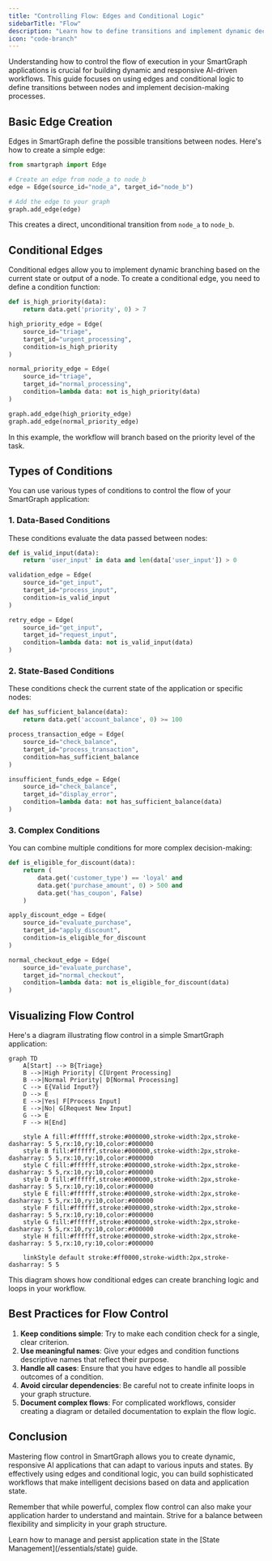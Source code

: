 ```yaml
---
title: "Controlling Flow: Edges and Conditional Logic"
sidebarTitle: "Flow"
description: "Learn how to define transitions and implement dynamic decision-making in SmartGraph workflows"
icon: "code-branch"
---
```


Understanding how to control the flow of execution in your SmartGraph applications is crucial for building dynamic and responsive AI-driven workflows. This guide focuses on using edges and conditional logic to define transitions between nodes and implement decision-making processes.

## Basic Edge Creation

Edges in SmartGraph define the possible transitions between nodes. Here's how to create a simple edge:

```python
from smartgraph import Edge

# Create an edge from node_a to node_b
edge = Edge(source_id="node_a", target_id="node_b")

# Add the edge to your graph
graph.add_edge(edge)
```

This creates a direct, unconditional transition from `node_a` to `node_b`.

## Conditional Edges

Conditional edges allow you to implement dynamic branching based on the current state or output of a node. To create a conditional edge, you need to define a condition function:

```python
def is_high_priority(data):
    return data.get('priority', 0) > 7

high_priority_edge = Edge(
    source_id="triage",
    target_id="urgent_processing",
    condition=is_high_priority
)

normal_priority_edge = Edge(
    source_id="triage",
    target_id="normal_processing",
    condition=lambda data: not is_high_priority(data)
)

graph.add_edge(high_priority_edge)
graph.add_edge(normal_priority_edge)
```

In this example, the workflow will branch based on the priority level of the task.

## Types of Conditions

You can use various types of conditions to control the flow of your SmartGraph application:

### 1. Data-Based Conditions

These conditions evaluate the data passed between nodes:

```python
def is_valid_input(data):
    return 'user_input' in data and len(data['user_input']) > 0

validation_edge = Edge(
    source_id="get_input",
    target_id="process_input",
    condition=is_valid_input
)

retry_edge = Edge(
    source_id="get_input",
    target_id="request_input",
    condition=lambda data: not is_valid_input(data)
)
```

### 2. State-Based Conditions

These conditions check the current state of the application or specific nodes:

```python
def has_sufficient_balance(data):
    return data.get('account_balance', 0) >= 100

process_transaction_edge = Edge(
    source_id="check_balance",
    target_id="process_transaction",
    condition=has_sufficient_balance
)

insufficient_funds_edge = Edge(
    source_id="check_balance",
    target_id="display_error",
    condition=lambda data: not has_sufficient_balance(data)
)
```

### 3. Complex Conditions

You can combine multiple conditions for more complex decision-making:

```python
def is_eligible_for_discount(data):
    return (
        data.get('customer_type') == 'loyal' and
        data.get('purchase_amount', 0) > 500 and
        data.get('has_coupon', False)
    )

apply_discount_edge = Edge(
    source_id="evaluate_purchase",
    target_id="apply_discount",
    condition=is_eligible_for_discount
)

normal_checkout_edge = Edge(
    source_id="evaluate_purchase",
    target_id="normal_checkout",
    condition=lambda data: not is_eligible_for_discount(data)
)
```

## Visualizing Flow Control

Here's a diagram illustrating flow control in a simple SmartGraph application:

```mermaid
graph TD
    A[Start] --> B{Triage}
    B -->|High Priority| C[Urgent Processing]
    B -->|Normal Priority| D[Normal Processing]
    C --> E{Valid Input?}
    D --> E
    E -->|Yes| F[Process Input]
    E -->|No| G[Request New Input]
    G --> E
    F --> H[End]

    style A fill:#ffffff,stroke:#000000,stroke-width:2px,stroke-dasharray: 5 5,rx:10,ry:10,color:#000000
    style B fill:#ffffff,stroke:#000000,stroke-width:2px,stroke-dasharray: 5 5,rx:10,ry:10,color:#000000
    style C fill:#ffffff,stroke:#000000,stroke-width:2px,stroke-dasharray: 5 5,rx:10,ry:10,color:#000000
    style D fill:#ffffff,stroke:#000000,stroke-width:2px,stroke-dasharray: 5 5,rx:10,ry:10,color:#000000
    style E fill:#ffffff,stroke:#000000,stroke-width:2px,stroke-dasharray: 5 5,rx:10,ry:10,color:#000000
    style F fill:#ffffff,stroke:#000000,stroke-width:2px,stroke-dasharray: 5 5,rx:10,ry:10,color:#000000
    style G fill:#ffffff,stroke:#000000,stroke-width:2px,stroke-dasharray: 5 5,rx:10,ry:10,color:#000000
    style H fill:#ffffff,stroke:#000000,stroke-width:2px,stroke-dasharray: 5 5,rx:10,ry:10,color:#000000

    linkStyle default stroke:#ff0000,stroke-width:2px,stroke-dasharray: 5 5
```

This diagram shows how conditional edges can create branching logic and loops in your workflow.

## Best Practices for Flow Control

1. **Keep conditions simple**: Try to make each condition check for a single, clear criterion.
2. **Use meaningful names**: Give your edges and condition functions descriptive names that reflect their purpose.
3. **Handle all cases**: Ensure that you have edges to handle all possible outcomes of a condition.
4. **Avoid circular dependencies**: Be careful not to create infinite loops in your graph structure.
5. **Document complex flows**: For complicated workflows, consider creating a diagram or detailed documentation to explain the flow logic.

## Conclusion

Mastering flow control in SmartGraph allows you to create dynamic, responsive AI applications that can adapt to various inputs and states. By effectively using edges and conditional logic, you can build sophisticated workflows that make intelligent decisions based on data and application state.

Remember that while powerful, complex flow control can also make your application harder to understand and maintain. Strive for a balance between flexibility and simplicity in your graph structure.

<Card title="Next Steps" icon="arrow-right" href="/essentials/state">
  Learn how to manage and persist application state in the [State
  Management](/essentials/state) guide.
</Card>
